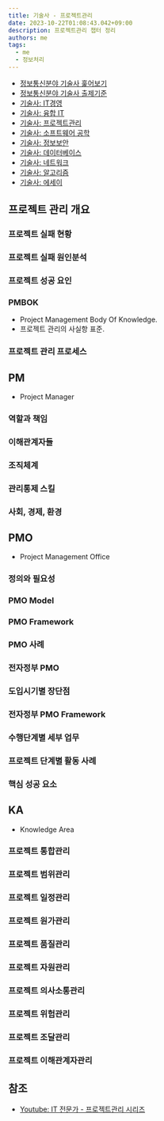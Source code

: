 ```yaml
---
title: 기술사 - 프로젝트관리
date: 2023-10-22T01:08:43.042+09:00
description: 프로젝트관리 챕터 정리
authors: me
tags:
  - me
  - 정보처리
---
```


- [정보통신분야 기술사 훑어보기](/2023/10/07/professional-engineer-information-overview/)
- [정보통신분야 기술사 출제기준](/2024/05/11/professional-engineer-guildelines/)
- [기술사: IT경영](/2023/10/07/professional-engineer-it-governance/)
- [기술사: 융합 IT](/2023/10/14/professional-engineer-it-conversence/)
- [기술사: 프로젝트관리](/2023/10/22/professional-engineer-project-management/)
- [기술사: 소프트웨어 공학](/2023/10/28/professional-engineer-sw-engineering/)
- [기술사: 정보보안](/2023/11/11/professional-engineer-information-security/)
- [기술사: 데이터베이스](/2023/11/11/professional-engineer-database/)
- [기술사: 네트워크](/2023/12/23/professional-engineer-network/)
- [기술사: 알고리즘](/2024/01/13/professional-engineer-algorithm/)
- [기술사: 에세이](/2024/03/02/professional-engineer-essay)

## 프로젝트 관리 개요

### 프로젝트 실패 현황

### 프로젝트 실패 원인분석

### 프로젝트 성공 요인

### PMBOK

- Project Management Body Of Knowledge.
- 프로젝트 관리의 사실항 표준.

### 프로젝트 관리 프로세스

## PM

- Project Manager

### 역할과 책임

### 이해관계자들

### 조직체계

### 관리통제 스킬

### 사회, 경제, 환경

## PMO

- Project Management Office

### 정의와 필요성

### PMO Model

### PMO Framework

### PMO 사례

### 전자정부 PMO

### 도입시기별 장단점

### 전자정부 PMO Framework

### 수행단계별 세부 업무

### 프로젝트 단계별 활동 사례

### 핵심 성공 요소

## KA

- Knowledge Area

### 프로젝트 통합관리

### 프로젝트 범위관리

### 프로젝트 일정관리

### 프로젝트 원가관리

### 프로젝트 품질관리

### 프로젝트 자원관리

### 프로젝트 의사소통관리

### 프로젝트 위험관리

### 프로젝트 조달관리

### 프로젝트 이해관계자관리

## 참조

- [Youtube: IT 전문가 - 프로젝트관리 시리즈](https://www.youtube.com/playlist?list=PLCs7T50izAdl7cGMCNclVnzuNsA2asmeX)
